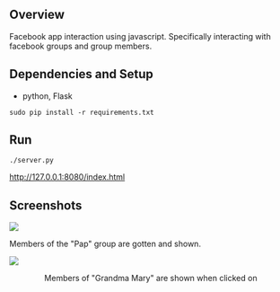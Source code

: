 == Overview ==

Facebook app interaction using javascript. Specifically interacting with facebook groups and group members.

== Dependencies and Setup ==

* python, Flask
<pre>sudo pip install -r requirements.txt</pre>

== Run ==

<pre>./server.py</pre>
http://127.0.0.1:8080/index.html

== Screenshots ==

<img src="screenshots/facebook_groups_and_members.png" />
<p align="center">Members of the "Pap" group are gotten and shown.</p>
<img src="screenshots/facebook_groups_and_members_2.png" />
<center>Members of "Grandma Mary" are shown when clicked on</center>
